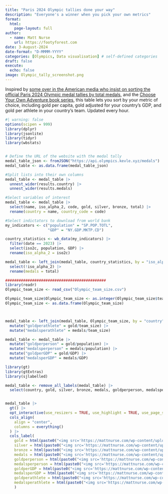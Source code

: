 ```yaml
---
title: "Paris 2024 Olympic tallies done your way"
description: "Everyone's a winner when you pick your own metrics"
format: 
  html:
    page-layout: full
author:
  - name: Matt Nurse
    url: https://footyforest.com
date: 3-August-2024
date-format: "D-MMMM-YYYY"
categories: [Olympics, Data visualisation] # self-defined categories
draft: false 
execute:
  echo: false
image: Olympic_tally_screenshot.png
---
```


Inspired by [some over in the American media who insist on sorting the official Paris 2024 Olympic medal tallies by total medals](https://www.foxsports.com.au/olympics/weird-way-america-is-rigging-medal-tally-at-olympics/news-story/5c59c67e4462cba045b9430bb318b7d8), and the [Choose Your Own Adventure book series](https://en.wikipedia.org/wiki/Choose_Your_Own_Adventure), this table lets you sort by your metric of choice, including gold per capita, gold adjusted for your country's GDP, and gold per athlete in your country's team. Updated every hour.

```r
#| warning: false
options(scipen = 999)
library(dplyr)
library(jsonlite)
library(tidyr)
library(wbstats)


# Define the URL of the website with the medal tally
medal_table_json <- fromJSON("https://api.olympics.kevle.xyz/medals")
medal_table <- as.data.frame(medal_table_json) 

#Split lists into their own columns
medal_table <- medal_table |> 
  unnest_wider(results.country) |> 
  unnest_wider(results.medals) 

#Select variables of interest
medal_table <- medal_table |>  
  select(name, iso_alpha_2, code, gold, silver, bronze, total) |> 
  rename(country = name, country_code = code)

#Select indictators to download from world bank
my_indicators <- c("population" = "SP.POP.TOTL",
                   "GDP" = "NY.GDP.MKTP.CD")

country_statistics <- wb_data(my_indicators) |> 
  filter(date == 2023) |> 
  select(iso2c, population, GDP) |> 
  rename(iso_alpha_2 = iso2c)

medal_table <- left_join(medal_table, country_statistics, by = "iso_alpha_2") |> 
  select(!iso_alpha_2) |> 
  rename(medals = total)

#############################################
library(readr)
Olympic_team_size <- read_csv("Olympic_team_size.csv") 

Olympic_team_size$Olympic_team_size <- as.integer(Olympic_team_size$team_size)
Olympic_team_size <- as.data.frame(Olympic_team_size)



medal_table <- left_join(medal_table, Olympic_team_size, by = "country") |> 
  mutate("goldperathlete" = gold/team_size) |> 
  mutate("medalsperathlete" = medals/team_size) 

medal_table <- medal_table |> 
  mutate("goldperperson" = gold/population) |> 
  mutate("medalsperperson" = medals/population) |> 
  mutate("goldperGDP" = gold/GDP) |> 
  mutate("medalsperGDP" = medals/GDP)

library(gt)
library(gtExtras)
library(sjlabelled)

medal_table <- remove_all_labels(medal_table) |>
  select(country, gold, silver, bronze, medals, goldperperson, medalsperperson, goldperGDP, medalsperGDP, goldperathlete, medalsperathlete)


medal_table |> 
  gt() |> 
  opt_interactive(use_resizers = TRUE, use_highlight = TRUE, use_page_size_select = FALSE, use_pagination_info = FALSE, use_pagination =  FALSE) |> 
  cols_align(
    align = "center",
    columns = everything()
  ) |> 
  cols_label(
    gold = html(paste0("<img src='https://mattnurse.com/wp-content/uploads/2024/08/gold.png' width='50' height='50'>")), 
    silver = html(paste0("<img src='https://mattnurse.com/wp-content/uploads/2024/08/silver.png' width='50' height='50'>")),
    bronze = html(paste0("<img src='https://mattnurse.com/wp-content/uploads/2024/08/bronze.png' width='50' height='50'>")),  
    medals = html(paste0("<img src='https://mattnurse.com/wp-content/uploads/2024/08/medals.png' width='50' height='50'>")),
    goldperperson = html(paste0("<img src='https://mattnurse.com/wp-content/uploads/2024/08/goldperperson.png' width='50' height='50'>")),
    medalsperperson = html(paste0("<img src='https://mattnurse.com/wp-content/uploads/2024/08/medalsperperson.png' width='50' height='50'>")),
    goldperGDP = html(paste0("<img src='https://mattnurse.com/wp-content/uploads/2024/08/goldperGDP.png' width='50' height='50'>")),
    medalsperGDP = html(paste0("<img src='https://mattnurse.com/wp-content/uploads/2024/08/medalsperGDP.png' width='50' height='50'>")), 
    goldperathlete = html(paste0("<img src='https://mattnurse.com/wp-content/uploads/2024/08/goldperathlete.png' width='50' height='50'>")), 
    medalsperathlete = html(paste0("<img src='https://mattnurse.com/wp-content/uploads/2024/08/medalsperathlete-1.png' width='50' height='50'>"))
    )



```
